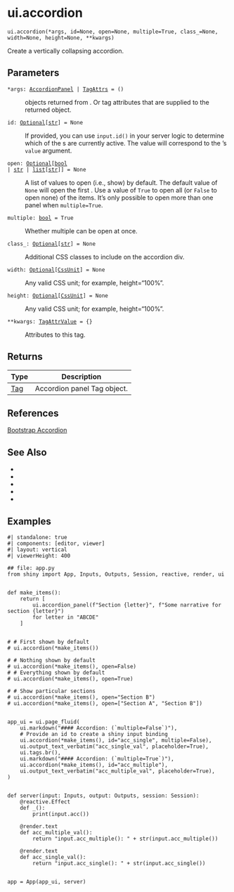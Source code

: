 # ui.accordion { #shiny.ui.accordion }

`ui.accordion(*args, id=None, open=None, multiple=True, class_=None, width=None, height=None, **kwargs)`

Create a vertically collapsing accordion.

## Parameters

<code><span class="parameter-name">*args</span><span class="parameter-annotation-sep">:</span> <span class="parameter-annotation">[AccordionPanel](`shiny.ui._accordion.AccordionPanel`) \| [TagAttrs](`htmltools.TagAttrs`)</span> <span class="parameter-default-sep">=</span> <span class="parameter-default">()</span></code>

:   [](:class:`~shiny.ui.AccordionPanel`) objects returned from
    [](:func:`~shiny.ui.accordion_panel`). Or tag attributes that are
    supplied to the returned [](:class:`~htmltools.Tag`) object.

<code><span class="parameter-name">id</span><span class="parameter-annotation-sep">:</span> <span class="parameter-annotation">[Optional](`typing.Optional`)\[[str](`str`)\]</span> <span class="parameter-default-sep">=</span> <span class="parameter-default">None</span></code>

:   If provided, you can use `input.id()` in your server logic to determine which of
    the [](:func:`~shiny.ui.accordion_panel`)s are currently active. The
    value will correspond to the [](:func:`~shiny.ui.accordion_panel`)'s
    `value` argument.

<code><span class="parameter-name">open</span><span class="parameter-annotation-sep">:</span> <span class="parameter-annotation">[Optional](`typing.Optional`)\[[bool](`bool`) \| [str](`str`) \| [list](`list`)\[[str](`str`)\]\]</span> <span class="parameter-default-sep">=</span> <span class="parameter-default">None</span></code>

:   A list of [](:func:`~shiny.ui.accordion_panel`) values to open (i.e.,
    show) by default. The default value of `None` will open the first
    [](:func:`~shiny.ui.accordion_panel`). Use a value of `True` to open
    all (or `False` to open none) of the items. It's only possible to open more than
    one panel when `multiple=True`.

<code><span class="parameter-name">multiple</span><span class="parameter-annotation-sep">:</span> <span class="parameter-annotation">[bool](`bool`)</span> <span class="parameter-default-sep">=</span> <span class="parameter-default">True</span></code>

:   Whether multiple [](:func:`~shiny.ui.accordion_panel`) can be open at
    once.

<code><span class="parameter-name">class_</span><span class="parameter-annotation-sep">:</span> <span class="parameter-annotation">[Optional](`typing.Optional`)\[[str](`str`)\]</span> <span class="parameter-default-sep">=</span> <span class="parameter-default">None</span></code>

:   Additional CSS classes to include on the accordion div.

<code><span class="parameter-name">width</span><span class="parameter-annotation-sep">:</span> <span class="parameter-annotation">[Optional](`typing.Optional`)\[[CssUnit](`shiny.ui.css._css_unit.CssUnit`)\]</span> <span class="parameter-default-sep">=</span> <span class="parameter-default">None</span></code>

:   Any valid CSS unit; for example, height="100%".

<code><span class="parameter-name">height</span><span class="parameter-annotation-sep">:</span> <span class="parameter-annotation">[Optional](`typing.Optional`)\[[CssUnit](`shiny.ui.css._css_unit.CssUnit`)\]</span> <span class="parameter-default-sep">=</span> <span class="parameter-default">None</span></code>

:   Any valid CSS unit; for example, height="100%".

<code><span class="parameter-name">**kwargs</span><span class="parameter-annotation-sep">:</span> <span class="parameter-annotation">[TagAttrValue](`htmltools.TagAttrValue`)</span> <span class="parameter-default-sep">=</span> <span class="parameter-default">{}</span></code>

:   Attributes to this tag.

## Returns

| Type                   | Description                 |
|------------------------|-----------------------------|
| [Tag](`htmltools.Tag`) | Accordion panel Tag object. |




## References

[Bootstrap Accordion](https://getbootstrap.com/docs/5.3/components/accordion/)



## See Also

* [](:func:`~shiny.ui.accordion_panel`)
* [](:func:`~shiny.ui.update_accordion`)
* [](:func:`~shiny.ui.insert_accordion_panel`)
* [](:func:`~shiny.ui.remove_accordion_panel`)
* [](:func:`~shiny.ui.update_accordion_panel`)

## Examples

```shinylive-python
#| standalone: true
#| components: [editor, viewer]
#| layout: vertical
#| viewerHeight: 400

## file: app.py
from shiny import App, Inputs, Outputs, Session, reactive, render, ui


def make_items():
    return [
        ui.accordion_panel(f"Section {letter}", f"Some narrative for section {letter}")
        for letter in "ABCDE"
    ]


# # First shown by default
# ui.accordion(*make_items())

# # Nothing shown by default
# ui.accordion(*make_items(), open=False)
# # Everything shown by default
# ui.accordion(*make_items(), open=True)

# # Show particular sections
# ui.accordion(*make_items(), open="Section B")
# ui.accordion(*make_items(), open=["Section A", "Section B"])


app_ui = ui.page_fluid(
    ui.markdown("#### Accordion: (`multiple=False`)"),
    # Provide an id to create a shiny input binding
    ui.accordion(*make_items(), id="acc_single", multiple=False),
    ui.output_text_verbatim("acc_single_val", placeholder=True),
    ui.tags.br(),
    ui.markdown("#### Accordion: (`multiple=True`)"),
    ui.accordion(*make_items(), id="acc_multiple"),
    ui.output_text_verbatim("acc_multiple_val", placeholder=True),
)


def server(input: Inputs, output: Outputs, session: Session):
    @reactive.Effect
    def _():
        print(input.acc())

    @render.text
    def acc_multiple_val():
        return "input.acc_multiple(): " + str(input.acc_multiple())

    @render.text
    def acc_single_val():
        return "input.acc_single(): " + str(input.acc_single())


app = App(app_ui, server)
```